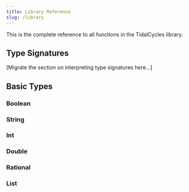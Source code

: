 ```yaml
---
title: Library Reference
slug: /library
---
```


This is the complete reference to all functions in the TidalCycles library.

## Type Signatures

[Migrate the section on interpreting type signatures here...]

## Basic Types

### Boolean

### String

### Int

### Double

### Rational

### List